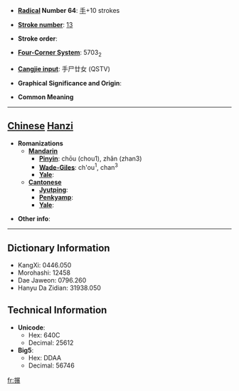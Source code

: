 * '''[[Wiktionary:Chinese radical index| Radical]] Number 64''': [[Wiktionary:Chinese radical index 手|手]]+10 strokes

* '''[[Wiktionary:Chinese total strokes index|Stroke number]]''': [[Wiktionary:Chinese total strokes index 13|13]]

* '''Stroke order''': 

* '''[[Wiktionary:Chinese four corner index|Four-Corner System]]''': 5703<sub>2</sub>

* '''[[Wiktionary:Chinese Cangjie index|Cangjie input]]''': 手尸廿女 (QSTV)

* '''Graphical Significance and Origin''': 

* '''Common Meaning'''

----

== [[Chinese]] [[Hanzi]] ==

* '''Romanizations'''
** '''[[Mandarin]]'''
*** '''[[Pinyin]]''': chōu (chou1), zhǎn (zhan3)
*** '''[[Wade-Giles]]''': ch'ou<sup>1</sup>, chan<sup>3</sup>
*** '''[[Yale]]''': 
** '''[[Cantonese]]'''
*** '''[[Jyutping]]''':
*** '''[[Penkyamp]]''': 
*** '''[[Yale]]''': 

* '''Other info''': 

----

== Dictionary Information ==

* KangXi: 0446.050
* Morohashi: 12458
* Dae Jaweon: 0796.260
* Hanyu Da Zidian: 31938.050

== Technical Information ==

* '''Unicode''':
** Hex: 640C
** Decimal: 25612
* '''Big5''':
** Hex: DDAA
** Decimal: 56746

[[fr:搌]]